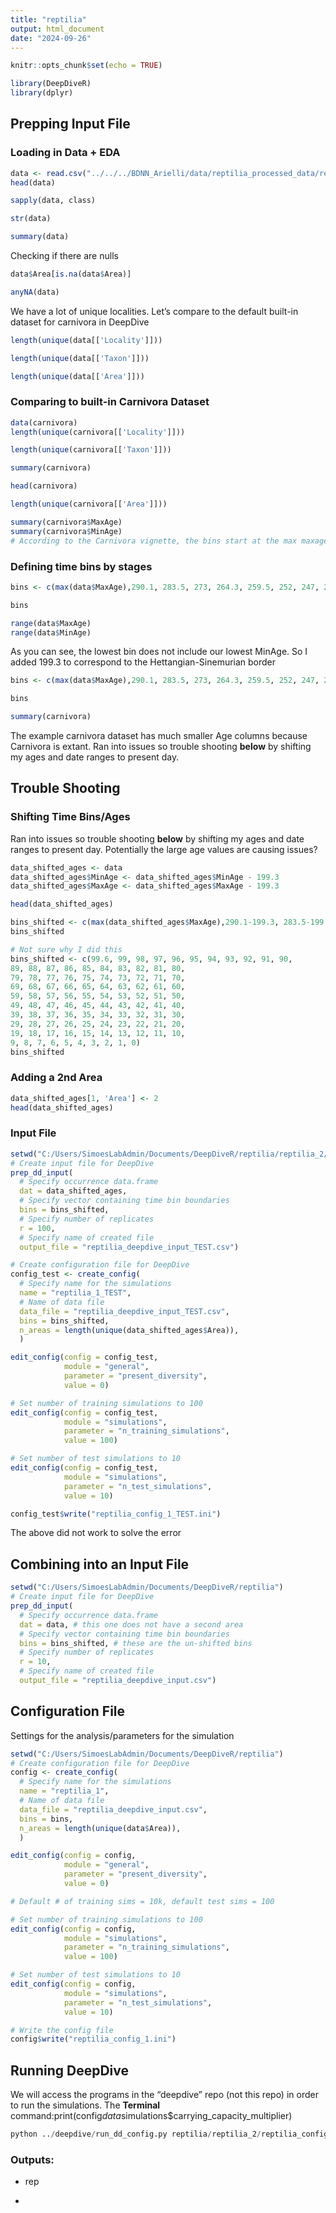 ```yaml
---
title: "reptilia"
output: html_document
date: "2024-09-26"
---
```


```r
knitr::opts_chunk$set(echo = TRUE)
```

```r
library(DeepDiveR)
library(dplyr)
```

## Prepping Input File

### Loading in Data + EDA

```r
data <- read.csv("../../../BDNN_Arielli/data/reptilia_processed_data/reptilia_deepdive_final.csv", header = TRUE, sep = ",")
head(data)
```

```r
sapply(data, class)
```

```r
str(data)
```

```r
summary(data)
```

Checking if there are nulls

```r
data$Area[is.na(data$Area)]
```

```r
anyNA(data)
```

We have a lot of unique localities. Let's compare to the default built-in dataset for carnivora in DeepDive

```r
length(unique(data[['Locality']]))
```

```r
length(unique(data[['Taxon']]))
```

```r
length(unique(data[['Area']]))
```

### **Comparing to built-in Carnivora Dataset**

```r
data(carnivora)
length(unique(carnivora[['Locality']]))
```

```r
length(unique(carnivora[['Taxon']]))
```

```r
summary(carnivora)
```

```r
head(carnivora)
```

```r
length(unique(carnivora[['Area']]))
```

```r
summary(carnivora$MaxAge)
summary(carnivora$MinAge)
# According to the Carnivora vignette, the bins start at the max maxage age, and go down to the min minage, so my bins vector should do the same
```

### Defining time bins by stages

```r
bins <- c(max(data$MaxAge),290.1, 283.5, 273, 264.3, 259.5, 252, 247, 242, 237, 227, 217)

bins
```

```r
range(data$MaxAge)
range(data$MinAge)

```

As you can see, the lowest bin does not include our lowest MinAge. So I added 199.3 to correspond to the Hettangian-Sinemurian border

```r
bins <- c(max(data$MaxAge),290.1, 283.5, 273, 264.3, 259.5, 252, 247, 242, 237, 227, 217, 199.3)

bins
```

```r
summary(carnivora)
```

The example carnivora dataset has much smaller Age columns because Carnivora is extant. Ran into issues so trouble shooting **below** by shifting my ages and date ranges to present day.

## Trouble Shooting

### Shifting Time Bins/Ages

Ran into issues so trouble shooting **below** by shifting my ages and date ranges to present day. Potentially the large age values are causing issues?

```r
data_shifted_ages <- data
data_shifted_ages$MinAge <- data_shifted_ages$MinAge - 199.3
data_shifted_ages$MaxAge <- data_shifted_ages$MaxAge - 199.3

head(data_shifted_ages)

```

```r
bins_shifted <- c(max(data_shifted_ages$MaxAge),290.1-199.3, 283.5-199.3, 273-199.3, 264.3-199.3, 259.5-199.3, 252-199.3, 247-199.3, 242-199.3, 237-199.3, 227-199.3, 217-199.3, 0)
bins_shifted
```

```r
# Not sure why I did this
bins_shifted <- c(99.6, 99, 98, 97, 96, 95, 94, 93, 92, 91, 90,
89, 88, 87, 86, 85, 84, 83, 82, 81, 80,
79, 78, 77, 76, 75, 74, 73, 72, 71, 70,
69, 68, 67, 66, 65, 64, 63, 62, 61, 60,
59, 58, 57, 56, 55, 54, 53, 52, 51, 50,
49, 48, 47, 46, 45, 44, 43, 42, 41, 40,
39, 38, 37, 36, 35, 34, 33, 32, 31, 30,
29, 28, 27, 26, 25, 24, 23, 22, 21, 20,
19, 18, 17, 16, 15, 14, 13, 12, 11, 10,
9, 8, 7, 6, 5, 4, 3, 2, 1, 0)
bins_shifted
```

### Adding a 2nd Area

```r
data_shifted_ages[1, 'Area'] <- 2 
head(data_shifted_ages)
```

### Input File

```r
setwd("C:/Users/SimoesLabAdmin/Documents/DeepDiveR/reptilia/reptilia_2/")
# Create input file for DeepDive
prep_dd_input(
  # Specify occurrence data.frame
  dat = data_shifted_ages,
  # Specify vector containing time bin boundaries
  bins = bins_shifted,
  # Specify number of replicates
  r = 100,
  # Specify name of created file
  output_file = "reptilia_deepdive_input_TEST.csv")
```

```r
# Create configuration file for DeepDive
config_test <- create_config(
  # Specify name for the simulations
  name = "reptilia_1_TEST",
  # Name of data file
  data_file = "reptilia_deepdive_input_TEST.csv",
  bins = bins_shifted,
  n_areas = length(unique(data_shifted_ages$Area)),
  )
```

```r
edit_config(config = config_test,
            module = "general",
            parameter = "present_diversity", 
            value = 0)
```

```r
# Set number of training simulations to 100
edit_config(config = config_test,
            module = "simulations",
            parameter = "n_training_simulations", 
            value = 100)

# Set number of test simulations to 10
edit_config(config = config_test,
            module = "simulations",
            parameter = "n_test_simulations", 
            value = 10)

```

```r
config_test$write("reptilia_config_1_TEST.ini")

```

The above did not work to solve the error

## Combining into an Input File

```r
setwd("C:/Users/SimoesLabAdmin/Documents/DeepDiveR/reptilia")
# Create input file for DeepDive
prep_dd_input(
  # Specify occurrence data.frame
  dat = data, # this one does not have a second area
  # Specify vector containing time bin boundaries
  bins = bins_shifted, # these are the un-shifted bins
  # Specify number of replicates
  r = 10,
  # Specify name of created file
  output_file = "reptilia_deepdive_input.csv")

```

## Configuration File

Settings for the analysis/parameters for the simulation

```r
setwd("C:/Users/SimoesLabAdmin/Documents/DeepDiveR/reptilia")
# Create configuration file for DeepDive
config <- create_config(
  # Specify name for the simulations
  name = "reptilia_1",
  # Name of data file
  data_file = "reptilia_deepdive_input.csv",
  bins = bins,
  n_areas = length(unique(data$Area)),
  )
```

```r
edit_config(config = config,
            module = "general",
            parameter = "present_diversity", 
            value = 0)

# Default # of training sims = 10k, default test sims = 100

```

```r
# Set number of training simulations to 100
edit_config(config = config,
            module = "simulations",
            parameter = "n_training_simulations", 
            value = 100)

# Set number of test simulations to 10
edit_config(config = config,
            module = "simulations",
            parameter = "n_test_simulations", 
            value = 10)
```

```r
# Write the config file
config$write("reptilia_config_1.ini")
```

## Running DeepDive

We will access the programs in the "deepdive" repo (not this repo) in order to run the simulations. The **Terminal** command:print(config$data$simulations\$carrying_capacity_multiplier)

```python
python ../deepdive/run_dd_config.py reptilia/reptilia_2/reptilia_config_1_TEST.ini -wd reptilia/reptilia_2/
```

### Outputs:

-   rep

-   
